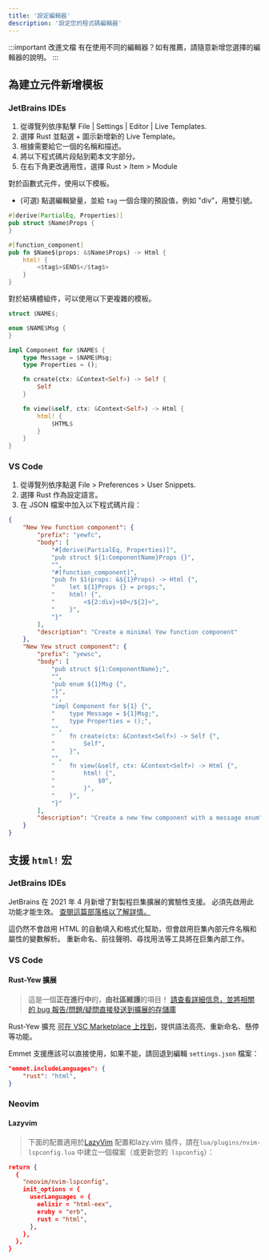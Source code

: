 ```yaml
---
title: '設定編輯器'
description: '設定您的程式碼編輯器'
---
```


:::important 改進文檔
有在使用不同的編輯器？如有推薦，請隨意新增您選擇的編輯器的說明。
:::

## 為建立元件新增模板

### JetBrains IDEs

1. 從導覽列依序點擊 File | Settings | Editor | Live Templates.
2. 選擇 Rust 並點選 + 圖示新增新的 Live Template。
3. 根據需要給它一個的名稱和描述。
4. 將以下程式碼片段貼到範本文字部分。
5. 在右下角更改適用性，選擇 Rust > Item > Module

對於函數式元件，使用以下模板。

- (可選) 點選編輯變量，並給 `tag` 一個合理的預設值，例如 "div"，用雙引號。

```rust ,ignore
#[derive(PartialEq, Properties)]
pub struct $Name$Props {
}

#[function_component]
pub fn $Name$(props: &$Name$Props) -> Html {
    html! {
        <$tag$>$END$</$tag$>
    }
}
```

對於結構體組件，可以使用以下更複雜的模板。

```rust ,ignore
struct $NAME$;

enum $NAME$Msg {
}

impl Component for $NAME$ {
    type Message = $NAME$Msg;
    type Properties = ();

    fn create(ctx: &Context<Self>) -> Self {
        Self
    }

    fn view(&self, ctx: &Context<Self>) -> Html {
        html! {
            $HTML$
        }
    }
}
```

### VS Code

1. 從導覽列依序點選 File > Preferences > User Snippets.
2. 選擇 Rust 作為設定語言。
3. 在 JSON 檔案中加入以下程式碼片段：

```json
{
    "New Yew function component": {
        "prefix": "yewfc",
        "body": [
            "#[derive(PartialEq, Properties)]",
            "pub struct ${1:ComponentName}Props {}",
            "",
            "#[function_component]",
            "pub fn $1(props: &${1}Props) -> Html {",
            "    let ${1}Props {} = props;",
            "    html! {",
            "        <${2:div}>$0</${2}>",
            "    }",
            "}"
        ],
        "description": "Create a minimal Yew function component"
    },
    "New Yew struct component": {
        "prefix": "yewsc",
        "body": [
            "pub struct ${1:ComponentName};",
            "",
            "pub enum ${1}Msg {",
            "}",
            "",
            "impl Component for ${1} {",
            "    type Message = ${1}Msg;",
            "    type Properties = ();",
            "",
            "    fn create(ctx: &Context<Self>) -> Self {",
            "        Self",
            "    }",
            "",
            "    fn view(&self, ctx: &Context<Self>) -> Html {",
            "        html! {",
            "            $0",
            "        }",
            "    }",
            "}"
        ],
        "description": "Create a new Yew component with a message enum"
    }
}
```

## 支援 `html!` 宏

### JetBrains IDEs

JetBrains 在 2021 年 4 月新增了對製程巨集擴展的實驗性支援。
必須先啟用此功能才能生效。
[查閱這篇部落格以了解詳情。 ](https://blog.jetbrains.com/rust/2021/04/08/intellij-rust-updates-for-2021-1/#proc-macros)

這仍然不會啟用 HTML 的自動填入和格式化幫助，但會啟用巨集內部元件名稱和屬性的變數解析。
重新命名、前往聲明、尋找用法等工具將在巨集內部工作。

### VS Code

#### Rust-Yew 擴展

> 這是一個**正在進行中**的，**由社區維護**的項目！ [請查看詳細信息，並將相關的 bug 報告/問題/疑問直接發送到擴展的存儲庫](https://github.com/TechTheAwesome/code-yew-server)

Rust-Yew 擴充 [可在 VSC Marketplace 上找到](https://marketplace.visualstudio.com/items?itemName=TechTheAwesome.rust-yew)，提供語法高亮、重新命名、懸停等功能。

Emmet 支援應該可以直接使用，如果不能，請回退到編輯 `settings.json` 檔案：

```json
"emmet.includeLanguages": {
    "rust": "html",
}
```

### Neovim

#### Lazyvim

> 下面的配置適用於[LazyVim](https://www.lazyvim.org) 配置和lazy.vim 插件，請在`lua/plugins/nvim-lspconfig.lua` 中建立一個檔案（或更新您的` lspconfig`）：

```json
return {
  {
    "neovim/nvim-lspconfig",
    init_options = {
      userLanguages = {
        eelixir = "html-eex",
        eruby = "erb",
        rust = "html",
      },
    },
  },
}
```
